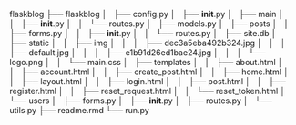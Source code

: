 flaskblog
├── flaskblog
│   ├── config.py
│   ├── __init__.py
│   ├── main
│   │   ├── __init__.py
│   │   └── routes.py
│   ├── models.py
│   ├── posts
│   │   ├── forms.py
│   │   ├── __init__.py
│   │   └── routes.py
│   ├── site.db
│   ├── static
│   │   ├── img
│   │   │   ├── dec3a5eba492b324.jpg
│   │   │   ├── default.jpg
│   │   │   ├── e1b91d26ed1bae24.jpg
│   │   │   └── logo.png
│   │   └── main.css
│   ├── templates
│   │   ├── about.html
│   │   ├── account.html
│   │   ├── create_post.html
│   │   ├── home.html
│   │   ├── layout.html
│   │   ├── login.html
│   │   ├── post.html
│   │   ├── register.html
│   │   ├── reset_request.html
│   │   └── reset_token.html
│   └── users
│       ├── forms.py
│       ├── __init__.py
│       ├── routes.py
│       └── utils.py
├── readme.rmd
└── run.py